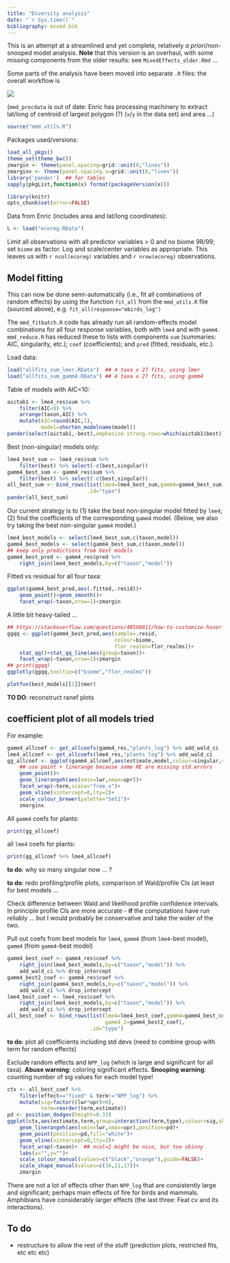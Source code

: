 ```yaml
---
title: "Diversity analysis"
date: "`r Sys.time()`"
bibliography: mixed.bib
---
```


This is an attempt at a streamlined and yet complete, relatively *a priori*/non-
snooped model analysis. **Note** that this version is an overhaul, with some missing components from the older results: see `MixedEffects_older.Rmd` ...

Some parts of the analysis have been moved into separate `.R` files: the overall workflow is

![](make.png)

(`mmd_procdata` is out of date: Enric has processing machinery to
extract lat/long of centroid of largest polygon (?) (`x`/`y` in the data set) and area ...)

```r
source("mmd_utils.R")
```

Packages used/versions:
```r
load_all_pkgs()
theme_set(theme_bw())
zmargin <- theme(panel.spacing=grid::unit(0,"lines"))
zmarginx <- theme(panel.spacing.x=grid::unit(0,"lines"))
library('pander')  ## for tables
sapply(pkgList,function(x) format(packageVersion(x)))
```


```r
library(knitr)
opts_chunk$set(error=FALSE)
```

Data from Enric (includes area and lat/long coordinates):
```r
L <- load("ecoreg.RData")
```

Limit all observations with all predictor variables > 0 and no biome 98/99; set `biome` as factor. Log and scale/center variables as appropriate. This leaves us with `r ncol(ecoreg)` variables and
`r nrow(ecoreg)` observations.

## Model fitting

This can now be done semi-automatically (i.e., fit all combinations
of random effects) by using the function `fit_all` from the `mmd_utils.R`
file (sourced above), e.g. `fit_all(response="mbirds_log")`

The `mmd_fitbatch.R` code has already run all
random-effects model combinations for all four response variables,
both with `lme4` and with `gamm4`.  `mmd_reduce.R` has reduced
these to lists with components `sum` (summaries: AIC, singularity, etc.);
`coef` (coefficients); and `pred` (fitted, residuals, etc.).

Load data:

```r
load("allfits_sum_lmer.RData")  ## 4 taxa x 27 fits, using lmer
load("allfits_sum_gamm4.RData") ## 4 taxa x 27 fits, using gamm4
```

Table of models with AIC<10:

```r
aictab1 <- lme4_res$sum %>%
    filter(AIC<8) %>%
    arrange(taxon,AIC) %>%
    mutate(AIC=round(AIC,1),
           model=shorten_modelname(model))
pander(select(aictab1,-best),emphasize.strong.rows=which(aictab1$best))
```


Best (non-singular) models only:

```r
lme4_best_sum <- lme4_res$sum %>%
    filter(best) %>% select(-c(best,singular))
gamm4_best_sum <- gamm4_res$sum %>%
    filter(best) %>% select(-c(best,singular))
all_best_sum <- bind_rows(list(lme4=lme4_best_sum,gamm4=gamm4_best_sum),
                          .id="type")
pander(all_best_sum)
```

Our current strategy is to (1) take the best non-singular model
fitted by `lme4`; (2) find the coefficients of the corresponding `gamm4` model.
(Below, we also try taking the best non-singular `gamm4` model.)

```r
lme4_best_models <- select(lme4_best_sum,c(taxon,model))
gamm4_best_models <- select(gamm4_best_sum,c(taxon,model))
## keep only predictions from best models
gamm4_best_pred <- gamm4_res$pred %>%
    right_join(lme4_best_models,by=c("taxon","model"))
```

Fitted vs residual for all four taxa:
```r
ggplot(gamm4_best_pred,aes(.fitted,.resid))+
    geom_point()+geom_smooth()+
    facet_wrap(~taxon,nrow=1)+zmargin
```

A little bit heavy-tailed ...
```r
## https://stackoverflow.com/questions/40598011/how-to-customize-hover-information-in-ggplotly-object
ggqq <- ggplot(gamm4_best_pred,aes(sample=.resid,
                                   colour=biome,
                                   flor_realms=flor_realms))+
    stat_qq()+stat_qq_line(aes(group=taxon))+
    facet_wrap(~taxon,nrow=1)+zmargin
## print(ggqq)
ggplotly(ggqq,tooltip=c("biome","flor_realms"))
```

```r
plotfun(best_models[[1]]$mer)
```

**TO DO**: reconstruct ranef plots

## coefficient plot of all models tried

For example:

```r
gamm4_allcoef <- get_allcoefs(gamm4_res,"plants_log") %>% add_wald_ci
lme4_allcoef <- get_allcoefs(lme4_res,"plants_log") %>% add_wald_ci
gg_allcoef <- ggplot(gamm4_allcoef,aes(estimate,model,colour=singular,shape=singular))+
    ## use point + linerange because some RE are missing std.errors
    geom_point()+
    geom_linerangeh(aes(xmin=lwr,xmax=upr))+
    facet_wrap(~term,scale="free_x")+
    geom_vline(xintercept=0,lty=2)+
    scale_colour_brewer(palette="Set1")+
    zmarginx
```

All `gamm4` coefs for plants:
```r
print(gg_allcoef)
```

all `lme4` coefs for plants:
```r
print(gg_allcoef %+% lme4_allcoef)
```

**to do**: why so many singular now ... ?

**to do**: redo profiling/profile plots,
comparison of Wald/profile CIs (at least for best models ...

Check difference between Wald and likelihood profile
confidence intervals.
In principle profile CIs are more accurate - **if** the computations
have run reliably ... but I would probably be conservative and take
the wider of the two.

Pull out coefs from best models for `lme4`, `gamm4` (from `lme4`-best model),
`gamm4` (from `gamm4`-best model)
```r
gamm4_best_coef <- gamm4_res$coef %>%
    right_join(lme4_best_models,by=c("taxon","model")) %>%
    add_wald_ci %>% drop_intercept
gamm4_best2_coef <- gamm4_res$coef %>%
    right_join(gamm4_best_models,by=c("taxon","model")) %>%
    add_wald_ci %>% drop_intercept
lme4_best_coef <- lme4_res$coef %>%
    right_join(lme4_best_models,by=c("taxon","model")) %>%
    add_wald_ci %>% drop_intercept
all_best_coef <- bind_rows(list(lme4=lme4_best_coef,gamm4=gamm4_best_coef,
                                gamm4_2=gamm4_best2_coef),
                           .id="type")
```

**to do**: plot all coefficients including std devs (need to combine group with term for random effects)

Exclude random effects and `NPP_log` (which is large and
significant for all taxa). **Abuse warning**: coloring significant effects.
**Snooping warning**: counting number of sig values for each model type!

```r
ctx <- all_best_coef %>%
    filter(effect=="fixed" & term!="NPP_log") %>%
    mutate(sig=factor((lwr*upr)>0),
           term=reorder(term,estimate))
pd <- position_dodgev(height=0.33)
ggplot(ctx,aes(estimate,term,group=interaction(term,type),colour=sig,shape=type))+
    geom_linerangeh(aes(xmin=lwr,xmax=upr),position=pd)+
    geom_point(position=pd,fill="white")+
    geom_vline(xintercept=0,lty=2)+
    facet_wrap(~taxon)+  ## ncol=1 might be nice, but too skinny
    labs(x="",y="")+
    scale_colour_manual(values=c("black","orange"),guide=FALSE)+
    scale_shape_manual(values=c(16,21,17))+
    zmargin
```

There are not a lot of effects other than `NPP_log` that are consistently large
and significant; perhaps main effects of fire for birds and mammals.
Amphibians have considerably larger effects (the last three: Feat cv and its
interactions).

## To do

- restructure to allow the rest of the stuff (prediction plots, restricted fits, etc etc etc)
